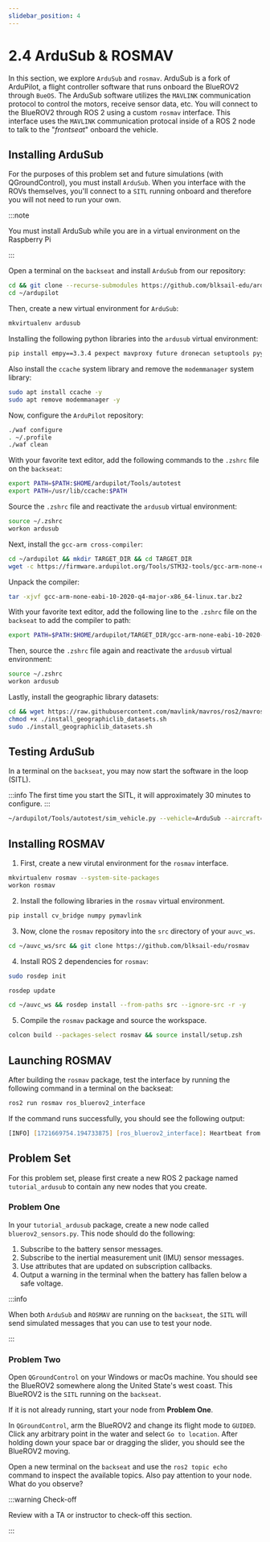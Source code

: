 ```yaml
---
slidebar_position: 4
---
```


# 2.4 ArduSub & ROSMAV

In this section, we explore `ArduSub` and `rosmav`. ArduSub is a fork of ArduPilot, a flight controller software that runs onboard the BlueROV2 through `BueOS`. The ArduSub software utilizes the `MAVLINK` communication protocol to control the motors, receive sensor data, etc. You will connect to the BlueROV2 through ROS 2 using a custom `rosmav` interface. This interface uses the `MAVLINK` communication protocal inside of a ROS 2 node to talk to the "*frontseat*" onboard the vehicle.

## Installing ArduSub

For the purposes of this problem set and future simulations (with QGroundControl), you must install `ArduSub`. When you interface with the ROVs themselves, you'll connect to a `SITL` running onboard and therefore you will not need to run your own.

:::note

You must install ArduSub while you are in a virtual environment on the Raspberry Pi

:::

Open a terminal on the `backseat` and install `ArduSub` from our repository:

```zsh
cd && git clone --recurse-submodules https://github.com/blksail-edu/ardupilot
cd ~/ardupilot
```

Then, create a new virtual environment for `ArduSub`:

```zsh
mkvirtualenv ardusub
```

Installing the following python libraries into the `ardusub` virtual environment:

```zsh
pip install empy==3.3.4 pexpect mavproxy future dronecan setuptools pyyaml
```

Also install the `ccache` system library and remove the `modemmanager` system library:

```zsh
sudo apt install ccache -y
sudo apt remove modemmanager -y
```

Now, configure the `ArduPilot` repository:

```zsh
./waf configure
. ~/.profile
./waf clean
```

With your favorite text editor, add the following commands to the `.zshrc` file on the `backseat`:

```zsh
export PATH=$PATH:$HOME/ardupilot/Tools/autotest
export PATH=/usr/lib/ccache:$PATH
```

Source the `.zshrc` file and reactivate the `ardusub` virtual environment:

```zsh
source ~/.zshrc
workon ardusub
```

Next, install the `gcc-arm cross-compiler`:

```zsh
cd ~/ardupilot && mkdir TARGET_DIR && cd TARGET_DIR
wget -c https://firmware.ardupilot.org/Tools/STM32-tools/gcc-arm-none-eabi-10-2020-q4-major-x86_64-linux.tar.bz2
```

Unpack the compiler:

```zsh
tar -xjvf gcc-arm-none-eabi-10-2020-q4-major-x86_64-linux.tar.bz2
```

With your favorite text editor, add the following line to the `.zshrc` file on the `backseat` to add the compiler to path:

```zsh
export PATH=$PATH:$HOME/ardupilot/TARGET_DIR/gcc-arm-none-eabi-10-2020-q4-major/bin
```

Then, source the `.zshrc` file again and reactivate the `ardusub` virtual environment:

```zsh
source ~/.zshrc
workon ardusub
```

Lastly, install the geographic library datasets:

```zsh
cd && wget https://raw.githubusercontent.com/mavlink/mavros/ros2/mavros/scripts/install_geographiclib_datasets.sh
chmod +x ./install_geographiclib_datasets.sh
sudo ./install_geographiclib_datasets.sh
```

## Testing ArduSub

In a terminal on the `backseat`, you may now start the software in the loop (SITL).

:::info
The first time you start the SITL, it will approximately 30 minutes to configure.
:::

```zsh
~/ardupilot/Tools/autotest/sim_vehicle.py --vehicle=ArduSub --aircraft="bwsibot" -L RATBeach --out=udp:192.168.3.1:14550
```

## Installing ROSMAV

1. First, create a new virutal environment for the `rosmav` interface.

```zsh
mkvirtualenv rosmav --system-site-packages
workon rosmav
```

2. Install the following libraries in the `rosmav` virtual environment.

```zsh
pip install cv_bridge numpy pymavlink
```

3. Now, clone the `rosmav` repository into the `src` directory of your `auvc_ws`.

```zsh
cd ~/auvc_ws/src && git clone https://github.com/blksail-edu/rosmav
```

4. Install ROS 2 dependencies for `rosmav`:

```zsh
sudo rosdep init
```

```zsh
rosdep update
```

```zsh
cd ~/auvc_ws && rosdep install --from-paths src --ignore-src -r -y
```

5. Compile the `rosmav` package and source the workspace.

```zsh
colcon build --packages-select rosmav && source install/setup.zsh
```

## Launching ROSMAV

After building the `rosmav` package, test the interface by running the following command in a terminal on the backseat:

```zsh
ros2 run rosmav ros_bluerov2_interface
```

If the command runs successfully, you should see the following output:

```zsh
[INFO] [1721669754.194733875] [ros_bluerov2_interface]: Heartbeat from system 1, component 0
```


## Problem Set

For this problem set, please first create a new ROS 2 package named `tutorial_ardusub` to contain any new nodes that you create.

### Problem One

In your `tutorial_ardusub` package, create a new node called `bluerov2_sensors.py`. This node should do the following:

1. Subscribe to the battery sensor messages.
2. Subscribe to the inertial measurement unit \(IMU\) sensor messages.
3. Use attributes that are updated on subscription callbacks.
4. Output a warning in the terminal when the battery has fallen below a safe voltage.

:::info

When both `ArduSub` and `ROSMAV` are running on the `backseat`, the `SITL` will send simulated messages that you can use to test your node.

:::

### Problem Two

Open `QGroundControl` on your Windows or macOs machine. You should see the BlueROV2 somewhere along the United State's west coast. This BlueROV2 is the `SITL` running on the `backseat`.

If it is not already running, start your node from **Problem One**.

In `QGroundControl`, arm the BlueROV2 and change its flight mode to `GUIDED`. Click any arbitrary point in the water and select `Go to location`. After holding down your space bar or dragging the slider, you should see the BlueROV2 moving.

Open a new terminal on the `backseat` and use the `ros2 topic echo` command to inspect the available topics. Also pay attention to your node. What do you observe?

:::warning Check-off

Review with a TA or instructor to check-off this section.

:::
